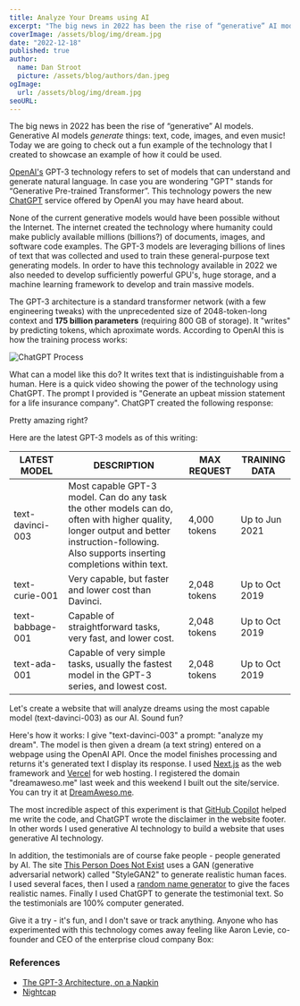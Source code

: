 ```yaml
---
title: Analyze Your Dreams using AI
excerpt: "The big news in 2022 has been the rise of “generative” AI models. Generative models generate things: text, code, images, and even music! What is a fun example of how we can use a generative AI model? Let's use AI to analyze your dreams!"
coverImage: /assets/blog/img/dream.jpg
date: "2022-12-18"
published: true
author:
  name: Dan Stroot
  picture: /assets/blog/authors/dan.jpeg
ogImage:
  url: /assets/blog/img/dream.jpg
seoURL:
---
```


The big news in 2022 has been the rise of “generative” AI models. Generative AI models _generate_ things: text, code, images, and even music! Today we are going to check out a fun example of the technology that I created to showcase an example of how it could be used.

[OpenAI's](https://openai.com/) GPT-3 technology refers to set of models that can understand and generate natural language. In case you are wondering "GPT" stands for “Generative Pre-trained Transformer”. This technology powers the new [ChatGPT](https://chat.openai.com) service offered by OpenAI you may have heard about.

None of the current generative models would have been possible without the Internet. The internet created the technology where humanity could make publicly available millions (billions?) of documents, images, and software code examples. The GPT-3 models are leveraging billions of lines of text that was collected and used to train these general-purpose text generating models. In order to have this technology available in 2022 we also needed to develop sufficiently powerful GPU's, huge storage, and a machine learning framework to develop and train massive models.

The GPT-3 architecture is a standard transformer network (with a few engineering tweaks) with the unprecedented size of 2048-token-long context and **175 billion parameters** (requiring 800 GB of storage). It "writes" by predicting tokens, which aproximate words. According to OpenAI this is how the training process works:

![ChatGPT Process](/assets/blog/img/ChatGPT_Diagram.svg)

What can a model like this do? It writes text that is indistinguishable from a human. Here is a quick video showing the power of the technology using ChatGPT. The prompt I provided is "Generate an upbeat mission statement for a life insurance company". ChatGPT created the following response:

<YouTube link="https://youtu.be/UnO-c9T5Dag" />

Pretty amazing right?

Here are the latest GPT-3 models as of this writing:

| LATEST MODEL     | DESCRIPTION                                                                                                                                                                                    | MAX REQUEST  | TRAINING DATA  |
| ---------------- | ---------------------------------------------------------------------------------------------------------------------------------------------------------------------------------------------- | ------------ | -------------- |
| text-davinci-003 | Most capable GPT-3 model. Can do any task the other models can do, often with higher quality, longer output and better instruction-following. Also supports inserting completions within text. | 4,000 tokens | Up to Jun 2021 |
| text-curie-001   | Very capable, but faster and lower cost than Davinci.                                                                                                                                          | 2,048 tokens | Up to Oct 2019 |
| text-babbage-001 | Capable of straightforward tasks, very fast, and lower cost.                                                                                                                                   | 2,048 tokens | Up to Oct 2019 |
| text-ada-001     | Capable of very simple tasks, usually the fastest model in the GPT-3 series, and lowest cost.                                                                                                  | 2,048 tokens | Up to Oct 2019 |

Let's create a website that will analyze dreams using the most capable model (text-davinci-003) as our AI. Sound fun?

Here's how it works: I give "text-davinci-003" a prompt: "analyze my dream". The model is then given a dream (a text string) entered on a webpage using the OpenAI API. Once the model finishes processing and returns it's generated text I display its response. I used [Next.js](https://nextjs.org/) as the web framework and [Vercel](https://vercel.com/home) for web hosting. I registered the domain "dreamaweso.me" last week and this weekend I built out the site/service. You can try it at [DreamAweso.me](https://www.dreamaweso.me/).

The most incredible aspect of this experiment is that [GitHub Copilot](https://github.com/features/copilot) helped me write the code, and ChatGPT wrote the disclaimer in the website footer. In other words I used generative AI technology to build a website that uses generative AI technology.

In addition, the testimonials are of course fake people - people generated by AI. The site [This Person Does Not Exist](https://thispersondoesnotexist.com/) uses a GAN (generative adversarial network) called "StyleGAN2" to generate realistic human faces. I used several faces, then I used a [random name generator](https://fossbytes.com/tools/random-name-generator) to give the faces realistic names. Finally I used ChatGPT to generate the testimonial text. So the testimonials are 100% computer generated.

Give it a try - it's fun, and I don't save or track anything. Anyone who has experimented with this technology comes away feeling like Aaron Levie, co-founder and CEO of the enterprise cloud company Box:

<CustomTweet id="1599156293050433536" />

### References

- [The GPT-3 Architecture, on a Napkin](https://dugas.ch/artificial_curiosity/GPT_architecture.html)
- [Nightcap](https://www.nightcap.guru/signin)

